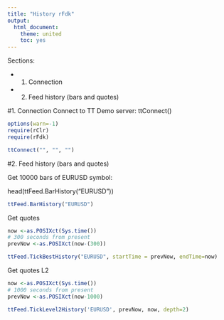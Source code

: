 ```yaml
---
title: "History rFdk"
output:
  html_document:
    theme: united
    toc: yes
---
```


Sections:

* 1. Connection

* 2. Feed history  (bars and quotes)



#1. Connection
Connect to TT Demo server:
ttConnect()

```r
options(warn=-1)
require(rClr)
require(rFdk)

ttConnect("", "", "")

```

#2. Feed history  (bars and quotes)
<p>Get 10000 bars of EURUSD symbol:</p>
head(ttFeed.BarHistory("EURUSD"))

```r
ttFeed.BarHistory("EURUSD")
```


Get quotes
```r

now <-as.POSIXct(Sys.time())
# 300 seconds from present
prevNow <-as.POSIXct(now-(300))

ttFeed.TickBestHistory("EURUSD", startTime = prevNow, endTime=now)
```

Get quotes L2
```r
now <-as.POSIXct(Sys.time())
# 1000 seconds from present
prevNow <-as.POSIXct(now-1000)

ttFeed.TickLevel2History('EURUSD', prevNow, now, depth=2)
```
